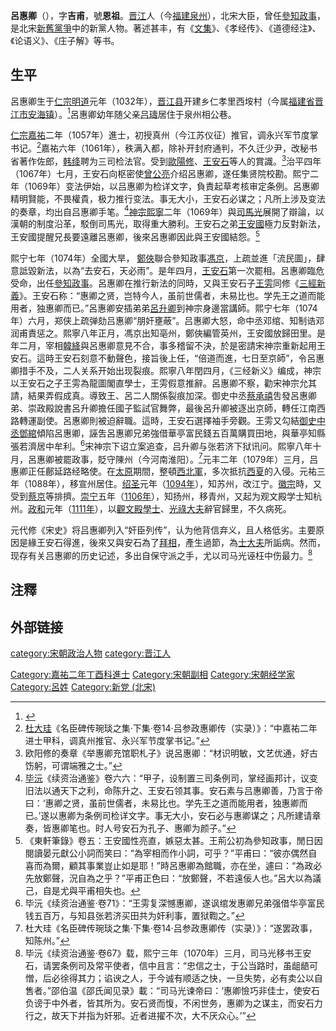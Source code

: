 {{Infobox_Person
| name = 呂惠卿
|image=
|box_width= 
|occupation= 政治家
| period = 11世紀 
|birth_name=
| other_names =呂吉甫
| Sex = 男
|birth_date= 1032年
|birth_place=[[晋江县|晋江县]]开建乡仁孝里西垵村
|death_date= 1111年
|death_place=晋江县开建乡仁孝里西垵村
| nationality =[[宋朝|宋朝]]
| residence = 
| party = 宋朝[[新舊黨爭|新舊黨爭]]新黨
| religion =  
| spouse = 
| relatives =
|education= [[进士|进士]]
| past =  [[參知政事|參知政事]]<br>[[觀文殿學士|觀文殿學士]]、[[光祿大夫|光祿大夫]]
| work =《[[文集|文集]]》、《[[孝经传|孝经传]]》<br>《[[道德经注|道德经注]]》、《[[论语义|论语义]]》<br>《[[庄子解|庄子解]]》 
| award =
}}
'''呂惠卿'''（{{bd|1032年||1111年|catIdx=L呂}}），字'''吉甫'''，號'''恩祖'''。[[晋江|晋江]]人（今[[福建|福建]][[泉州|泉州]]），北宋大臣，曾任[[參知政事|參知政事]]，是北宋[[新舊黨爭|新舊黨爭]]中的新黨人物。著述甚丰，有《[[文集|文集]]》、《孝经传》、《道德经注》、《论语义》、《庄子解》等书。

==生平==
呂惠卿生于[[宋仁宗|仁宗]][[明道_(北宋)|明道]]元年（1032年），[[晋江县|晋江县]]开建乡仁孝里西垵村（今属[[福建省|福建省]][[晋江市|晋江市]][[安海镇|安海镇]]）。<ref>{{cite book| last =泉州市地方志编纂委员会编| first =| authorlink =| coauthors =| title =泉州市志| publisher =中国社会科学出版社| date =2000-5| location =北京| pages =第一章人物传| url =http://www.fjsq.gov.cn:88/showtext.asp?ToBook=3222&index=4402&| doi =| id =| isbn =7-5004-2700-X| deadurl =yes| archiveurl =https://web.archive.org/web/20090915195631/http://www.fjsq.gov.cn:88/showtext.asp?ToBook=3222&index=4402&| archivedate =2009-09-15| access-date =2009-01-24}}</ref>呂惠卿幼年随父亲[[吕璹|吕璹]]居住于泉州相公巷。

[[宋仁宗|仁宗]][[嘉祐|嘉祐]]二年（1057年）進士，初授真州（今江苏仪征）推官，调永兴军节度掌书记。<ref>[[杜大珪|杜大珪]]《名臣碑传琬琰之集·下集·卷14·吕参政惠卿传（实录）》：“中嘉祐二年进士甲科，调真州推官、永兴军节度掌书记。”</ref>嘉祐六年（1061年），秩满入都，除补开封府通判，不久迁少尹，改秘书省著作佐郎，[[韩绛|韩绛]]聘为三司检法官。受到[[歐陽修|歐陽修]]、[[王安石|王安石]]等人的賞識。<ref>欧阳修的奏章《举惠卿充馆职札子》说呂惠卿：“材识明敏，文艺优通，好古饬躬，可谓端雅之士。”</ref>治平四年（1067年）七月，王安石向枢密使[[曾公亮|曾公亮]]介绍呂惠卿，遂任集贤院校勘。熙宁二年（1069年）变法伊始，以吕惠卿为检详文字，負責起草考核审定条例。呂惠卿精明賢能，不畏權貴，极力推行变法。事无大小，王安石必谋之；凡所上涉及变法的奏章，均出自吕惠卿手笔。<ref>[[毕沅|毕沅]]《续资治通鉴》卷六六：“甲子，设制置三司条例司，掌经画邦计，议变旧法以通天下之利，命陈升之、王安石领其事。安石素与吕惠卿善，乃言于帝曰：‘惠卿之贤，虽前世儒者，未易比也。学先王之道而能用者，独惠卿而已。’遂以惠卿为条例司检详文字。事无大小，安石必与惠卿谋之；凡所建请章奏，皆惠卿笔也。时人号安石为孔子、惠卿为颜子。”</ref>[[宋神宗|神宗]][[熙寧|熙寧]]二年（1069年）與[[司馬光|司馬光]]展開了辯論，以漢朝的制度沿革，駁倒司馬光，取得重大勝利。王安石之弟[[王安國|王安國]]極力反對新法，王安國提醒兄長要遠離呂惠卿，後來呂惠卿因此與王安國結怨。<ref>《東軒筆錄》卷五：王安國性亮直，嫉惡太甚。王荊公初為參知政事，閒日因閱讀晏元獻公小詞而笑曰：“為宰相而作小詞，可乎？”平甫曰：“彼亦偶然自喜而為爾，顧其事業豈止如是耶！”時呂惠卿為館職，亦在坐，遽曰：“為政必先放鄭聲，況自為之乎？”平甫正色曰：“放鄭聲，不若遠佞人也。”呂大以為議己，自是尤與平甫相失也。</ref>

熙宁七年（1074年）全國大旱， [[鄭俠|鄭俠]]聯合參知政事[[馮京|馮京]]，上疏並進「流民圖」，肆意詆毀新法，以為“去安石，天必雨”。是年四月，[[王安石|王安石]]第一次罷相。呂惠卿臨危受命，出任[[參知政事|參知政事]]。呂惠卿在推行新法的同時，又與王安石子[[王雱|王雱]]同修《[[三經新義|三經新義]]》。王安石称：“惠卿之贤，岂特今人，虽前世儒者，未易比也。学先王之道而能用者，独惠卿而已。”呂惠卿安插弟弟[[呂升卿|呂升卿]]到神宗身邊當講師。熙宁七年（1074年）六月，郑侠上疏弹劾吕惠卿“朋奸壅蔽”。吕惠卿大怒，命中丞邓绾、知制诰邓润甫責惩之。熙寧八年正月，馮京出知亳州，鄭俠編管英州，王安國放歸田里。是年二月，宰相[[韓絳|韓絳]]與呂惠卿意見不合，事多稽留不決，於是密請宋神宗重新起用王安石。這時王安石刻意不動聲色，接旨後上任，“倍道而進，七日至京師”，令呂惠卿措手不及，二人关系开始出现裂痕。熙寧八年閏四月，《三经新义》编成，神宗以王安石之子王雱為龍圖閣直學士，王雱假意推辭。呂惠卿不察，勸宋神宗允其請，結果弄假成真。導致王、呂二人關係裂痕加深。御史中丞[[蔡承禧|蔡承禧]]吿發呂惠卿弟、崇政殿說書呂升卿擔任國子監試官舞弊，最後呂升卿被逐出京師，轉任江南西路轉運副使。呂惠卿則被迫辭職。這時，王安石選擇袖手旁觀。王雱又勾結[[御史中丞|御史中丞]][[鄧綰|鄧綰]]傾陷呂惠卿，誣吿呂惠卿兄弟強借華亭富民錢五百萬購買田地，與華亭知縣張若濟居中牟利。<ref>毕沅《续资治通鉴·卷71》：“王雱复深憾惠卿，遂讽绾发惠卿兄弟强借华亭富民钱五百万，与知县张若济买田共为奸利事，置狱鞫之。”</ref>宋神宗下诏立案追查，吕升卿与张若济下狱讯问。熙寧八年十月，呂惠卿被罷政事，貶守陳州（今河南淮阳）。<ref>杜大珪《名臣碑传琬琰之集·下集·卷14·吕参政惠卿传（实录）》：“遂罢政事，知陈州。”</ref>元丰二年（1079年）三月，吕惠卿正任鄜延路经略使。在[[太原|太原]]期間，整頓[[西北軍|西北軍]]，多次抵抗[[西夏|西夏]]的入侵。元祐三年（1088年），移宣州居住。[[绍圣|绍圣]]元年（[[1094年|1094年]]），知苏州，改江宁。[[宋徽宗|徽宗]]時，又受到[[蔡京|蔡京]]等排擠。[[崇宁|崇宁]]五年（[[1106年|1106年]]），知扬州，移青州，又起为观文殿学士知杭州。[[政和|政和]]元年（[[1111年|1111年]]），以[[觀文殿學士|觀文殿學士]]、[[光祿大夫|光祿大夫]]辭官歸里，不久病死。

元代修《宋史》将吕惠卿列入“奸臣列传”，认为他背信弃义，且人格低劣。主要原因是緣王安石得進，後來又與安石為了[[拜相|拜相]]，產生過節，為[[士大夫|士大夫]]所詬病。然而，现存有关吕惠卿的历史记述，多出自保守派之手，尤以司马光诬枉中伤最力。<ref>毕沅《续资治通鉴·卷67》载，熙宁三年（1070年）三月，司马光移书王安石，请罢条例司及常平使者，信中且言：“忠信之士，于公当路时，虽龃龉可憎，后必徐得其力；谄谀之人，于今诚有顺适之快，一旦失势，必有卖公以自售者。”邵伯温《邵氏闻见录》載：“司马光谏帝曰：‘惠卿憸巧非佳士，使安石负谤于中外者，皆其所为。安石贤而愎，不闲世务，惠卿为之谋主，而安石力行之，故天下并指为奸邪。近者进擢不次，大不厌众心。’”</ref>

==注釋==
{{reflist|2}}

==外部链接==
{{wikisource|宋史/卷471}}

{{DEFAULTSORT:Lv吕}}
[[Category:嘉祐二年丁酉科進士|Category:嘉祐二年丁酉科進士]]
[[Category:宋朝副相|Category:宋朝副相]]
[[Category:宋朝经学家|Category:宋朝经学家]]
[[category:宋朝政治人物|category:宋朝政治人物]]
[[category:晋江人|category:晋江人]]
[[Category:呂姓|Category:呂姓]]
[[Category:新党_(北宋)|Category:新党 (北宋)]]